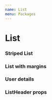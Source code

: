 ```yaml
---
name: List
menu: Packages
---
```



# List

<PackageMetadata pkg={pkg}/>

### Striped List
<Playground>
    <ListStripedContainer>
        <HeaderWithData />
        <LiStripedWithData/>
    </ListStripedContainer>
</Playground>

### List with margins
<BackgroundBox>
     <Ul>
        <HeaderWithData />
        <LiWithData/>
    </Ul>
</BackgroundBox>

### User details
<Playground>
     <UserDetails user={{fullName: 'Test User', id: 1}}/>
</Playground>

### ListHeader props

<Props of={ListHeader} />
